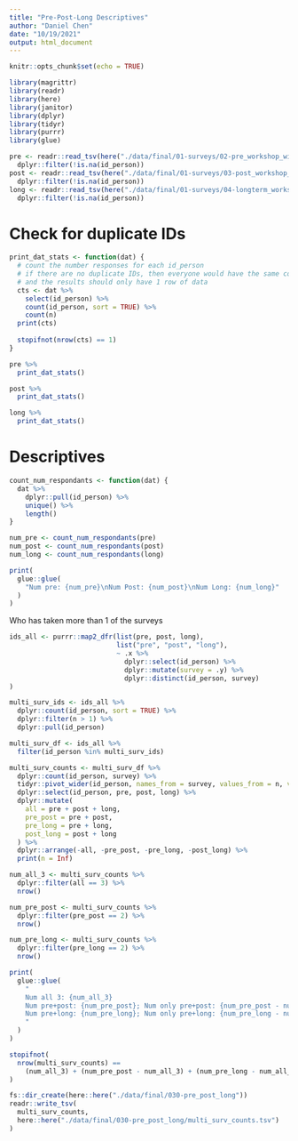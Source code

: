 ```yaml
---
title: "Pre-Post-Long Descriptives"
author: "Daniel Chen"
date: "10/19/2021"
output: html_document
---
```


```r
knitr::opts_chunk$set(echo = TRUE)

library(magrittr)
library(readr)
library(here)
library(janitor)
library(dplyr)
library(tidyr)
library(purrr)
library(glue)

pre <- readr::read_tsv(here("./data/final/01-surveys/02-pre_workshop_with_questions.tsv"), lazy = FALSE) %>%
  dplyr::filter(!is.na(id_person))
post <- readr::read_tsv(here("./data/final/01-surveys/03-post_workshop_with_questions.tsv"), lazy = FALSE) %>%
  dplyr::filter(!is.na(id_person))
long <- readr::read_tsv(here("./data/final/01-surveys/04-longterm_workshop_with_questions.tsv"), lazy = FALSE) %>%
  dplyr::filter(!is.na(id_person))
```

# Check for duplicate IDs

```r
print_dat_stats <- function(dat) {
  # count the number responses for each id_person
  # if there are no duplicate IDs, then everyone would have the same count
  # and the results should only have 1 row of data
  cts <- dat %>%
    select(id_person) %>%
    count(id_person, sort = TRUE) %>%
    count(n)
  print(cts)
  
  stopifnot(nrow(cts) == 1)
}
```


```r
pre %>%
  print_dat_stats()

post %>%
  print_dat_stats()

long %>%
  print_dat_stats()
```

# Descriptives

```r
count_num_respondants <- function(dat) {
  dat %>%
    dplyr::pull(id_person) %>%
    unique() %>%
    length()
}
```


```r
num_pre <- count_num_respondants(pre)
num_post <- count_num_respondants(post)
num_long <- count_num_respondants(long)
```

```r
print(
  glue::glue(
    "Num pre: {num_pre}\nNum Post: {num_post}\nNum Long: {num_long}"
  )
)
```

Who has taken more than 1 of the surveys

```r
ids_all <- purrr::map2_dfr(list(pre, post, long),
                           list("pre", "post", "long"),
                           ~ .x %>%
                             dplyr::select(id_person) %>%
                             dplyr::mutate(survey = .y) %>%
                             dplyr::distinct(id_person, survey)
)
```

```r
multi_surv_ids <- ids_all %>%
  dplyr::count(id_person, sort = TRUE) %>%
  dplyr::filter(n > 1) %>%
  dplyr::pull(id_person)
```

```r
multi_surv_df <- ids_all %>%
  filter(id_person %in% multi_surv_ids)
```

```r
multi_surv_counts <- multi_surv_df %>%
  dplyr::count(id_person, survey) %>%
  tidyr::pivot_wider(id_person, names_from = survey, values_from = n, values_fill = 0) %>%
  dplyr::select(id_person, pre, post, long) %>%
  dplyr::mutate(
    all = pre + post + long,
    pre_post = pre + post,
    pre_long = pre + long,
    post_long = post + long
  ) %>%
  dplyr::arrange(-all, -pre_post, -pre_long, -post_long) %>%
  print(n = Inf)
```

```r
num_all_3 <- multi_surv_counts %>%
  dplyr::filter(all == 3) %>%
  nrow()
```

```r
num_pre_post <- multi_surv_counts %>%
  dplyr::filter(pre_post == 2) %>%
  nrow()
```

```r
num_pre_long <- multi_surv_counts %>%
  dplyr::filter(pre_long == 2) %>%
  nrow()
```

```r
print(
  glue::glue(
    "
    Num all 3: {num_all_3}
    Num pre+post: {num_pre_post}; Num only pre+post: {num_pre_post - num_all_3}
    Num pre+long: {num_pre_long}; Num only pre+long: {num_pre_long - num_all_3}
    "
  )
)
```

```r
stopifnot(
  nrow(multi_surv_counts) ==
    (num_all_3) + (num_pre_post - num_all_3) + (num_pre_long - num_all_3)
)
```

```r
fs::dir_create(here::here("./data/final/030-pre_post_long"))
readr::write_tsv(
  multi_surv_counts,
  here::here("./data/final/030-pre_post_long/multi_surv_counts.tsv")
)
```

